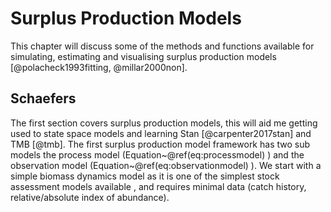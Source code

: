# Surplus Production Models {#SPM}

This chapter will discuss some of the methods and functions available for simulating, estimating and visualising surplus production models [@polacheck1993fitting, @millar2000non].

## Schaefers
The first section covers surplus production models, this will aid me getting used to state space models and learning Stan [@carpenter2017stan] and TMB [@tmb]. The first surplus production model framework has two sub models the process model (Equation~\@ref(eq:processmodel)	) and the observation model (Equation~\@ref(eq:observationmodel)	). We start with a simple biomass dynamics model as it is one of the simplest stock assessment models available \cite{hilborn1992quantitative}, and requires minimal data (catch history, relative/absolute index of abundance).
	
\begin{equation}
B_{t+1} = f(B_t | \boldsymbol{\theta}) e^{\epsilon_{t,p} - 0.5\sigma^2_p}
  (\#eq:processmodel)
\end{equation}
	
	
\begin{equation}
  I_t = g(B_t | \boldsymbol{\theta}) e^{\epsilon_{t,o} - 0.5\sigma^2_o}
  (\#eq:observationmodel)
\end{equation}	
	
	
